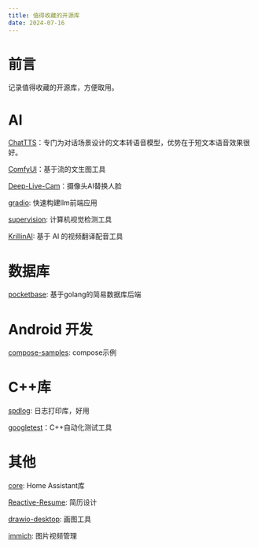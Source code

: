 ```yaml
---
title: 值得收藏的开源库
date: 2024-07-16
---
```


# 前言

记录值得收藏的开源库，方便取用。

# AI

[ChatTTS](https://github.com/2noise/ChatTTS)：专门为对话场景设计的文本转语音模型，优势在于短文本语音效果很好。

[ComfyUI](https://github.com/comfyanonymous/ComfyUI)：基于流的文生图工具

[Deep-Live-Cam](https://github.com/hacksider/Deep-Live-Cam)：摄像头AI替换人脸

[gradio](https://github.com/gradio-app/gradio): 快速构建llm前端应用

[supervision](https://github.com/roboflow/supervision): 计算机视觉检测工具

[KrillinAI](https://github.com/krillinai/KrillinAI): 基于 AI 的视频翻译配音工具

# 数据库

[pocketbase](https://github.com/pocketbase/pocketbase): 基于golang的简易数据库后端

# Android 开发

[compose-samples](https://github.com/android/compose-samples): compose示例

# C++库

[spdlog](https://github.com/gabime/spdlog): 日志打印库，好用

[googletest](https://github.com/google/googletest)：C++自动化测试工具

# 其他

[core](https://github.com/home-assistant/core): Home Assistant库

[Reactive-Resume](https://github.com/AmruthPillai/Reactive-Resume): 简历设计

[drawio-desktop](https://github.com/jgraph/drawio-desktop): 画图工具

[immich](https://github.com/immich-app/immich): 图片视频管理

